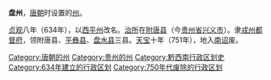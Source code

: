'''盘州'''，[[唐朝|唐朝]]时设置的[[州|州]]。

[[貞觀_(唐朝)|贞观]]八年（634年），以[[西平州|西平州]]改名。[[治所|治所]]在[[附唐县|附唐县]]（今[[贵州省|贵州省]][[兴义市|兴义市]]）。隶[[戎州都督府|戎州都督府]]，领附唐县、[[平彝县|平彝县]]、[[盘水县|盘水县]]三县。[[天宝_(唐朝)|天宝]]十年（751年），地入[[南诏|南诏]]废。

{{唐朝行政区划小作品}}
{{DEFAULTSORT:P}}
[[Category:唐朝的州|Category:唐朝的州]] 
[[Category:贵州的州|Category:贵州的州]] 
[[Category:黔西南行政区划史|Category:黔西南行政区划史]]
[[Category:634年建立的行政区划|Category:634年建立的行政区划]]
[[Category:750年代废除的行政区划|Category:750年代废除的行政区划]]